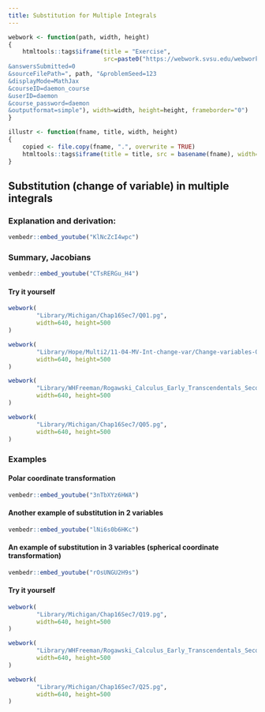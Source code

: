 ```yaml
---
title: Substitution for Multiple Integrals
---
```


\renewcommand{\vec}[1]{\mathbf{#1}}
\newcommand{\v}[1]{\left\langle #1\right\rangle}
\newcommand{\norm}[1]{\left\lvert#1 \right\rvert}

```r
webwork <- function(path, width, height)
{
    htmltools::tags$iframe(title = "Exercise", 
                           src=paste0("https://webwork.svsu.edu/webwork2/html2xml?
&answersSubmitted=0
&sourceFilePath=", path, "&problemSeed=123
&displayMode=MathJax
&courseID=daemon_course
&userID=daemon
&course_password=daemon
&outputformat=simple"), width=width, height=height, frameborder="0")
}

illustr <- function(fname, title, width, height)
{
    copied <- file.copy(fname, ".", overwrite = TRUE)
    htmltools::tags$iframe(title = title, src = basename(fname), width=width, height=height, frameborder="0")
}
```

## Substitution (change of variable) in multiple integrals

### Explanation and derivation:

```r
vembedr::embed_youtube("KlNcZcI4wpc")
```

### Summary, Jacobians

```r
vembedr::embed_youtube("CTsRERGu_H4")
```

#### Try it yourself

```r
webwork(
        "Library/Michigan/Chap16Sec7/Q01.pg",
        width=640, height=500
)
```

```r
webwork(
        "Library/Hope/Multi2/11-04-MV-Int-change-var/Change-variables-01.pg",
        width=640, height=500
)
```

```r
webwork(
        "Library/WHFreeman/Rogawski_Calculus_Early_Transcendentals_Second_Edition/15_Multiple_Integration/15.6_Change_of_Variables/15.6.23.pg",
        width=640, height=500
)
```

```r
webwork(
        "Library/Michigan/Chap16Sec7/Q05.pg",
        width=640, height=500
)
```

### Examples

#### Polar coordinate transformation

```r
vembedr::embed_youtube("3nTbXYz6HWA")
```

#### Another example of substitution in 2 variables

```r
vembedr::embed_youtube("lNi6s0b6HKc")
```

#### An example of substitution in 3 variables (spherical coordinate transformation)

```r
vembedr::embed_youtube("rOsUNGU2H9s")
```

#### Try it yourself

```r
webwork(
        "Library/Michigan/Chap16Sec7/Q19.pg",
        width=640, height=500
)
```

```r
webwork(
        "Library/WHFreeman/Rogawski_Calculus_Early_Transcendentals_Second_Edition/15_Multiple_Integration/15.6_Change_of_Variables/15.6.33.pg",
        width=640, height=500
)
```

```r
webwork(
        "Library/Michigan/Chap16Sec7/Q25.pg",
        width=640, height=500
)
```
